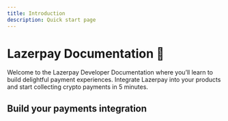 ```yaml
---
title: Introduction
description: Quick start page
---
```


# Lazerpay Documentation 👋

Welcome to the Lazerpay Developer Documentation where you’ll learn to build delightful payment experiences. Integrate Lazerpay into your products and start collecting crypto payments in 5 minutes.

## Build your payments integration

<QuickLinks />